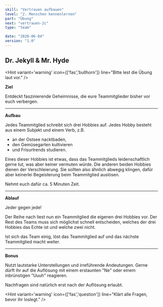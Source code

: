 ```yaml
---
skill: "Vertrauen aufbauen"
level: "2. Menschen kennenlernen"
part: "Übung"
next: "vertrauen-2c"
type: "team"

date: "2020-06-04"
version: "1.0"
---
```


<Row className="tutsegment"> 
<Col>

## Dr. Jekyll & Mr. Hyde

<Hint variant='warning' icon={['fas','bullhorn']}
line="Bitte lest die Übung laut vor."
/>

**Ziel**

Entdeckt faszinierende Geheimnisse, die eure Teammitglieder bisher vor euch verbergen.

---

**Aufbau**

Jedes Teammitglied schreibt sich drei Hobbies auf.
Jedes Hobby besteht aus einem Subjekt und einem Verb, z.B. 

* an der Ostsee nacktbaden, 
* den Gemüsegarten kultivieren 
* und Frisurtrends studieren.

Eines dieser Hobbies ist etwas, dass das Teammitglieds leidenschaftlich gerne tut, was aber keiner vermuten würde.
Die anderen beiden Hobbies dienen der Verschleierung. 
Sie sollten also ähnlich abwegig klingen, dafür aber keinerlei Begeisterung beim Teammitglied auslösen.

Nehmt euch dafür ca. 5 Minuten Zeit.

---

**Ablauf**

Jeder gegen jede! 

Der Reihe nach liest nun ein Teammitglied die eigenen drei Hobbies vor.
Der Rest des Teams muss sich möglichst schnell entscheiden,
welches der drei Hobbies das Echte ist und welche zwei nicht. 

Ist sich das Team einig, löst das Teammitglied auf und das nächste Teammitglied macht weiter.

---

**Bonus**

Nutzt lautstarke Unterstellungen und irreführende Andeutungen.
Gerne dürft ihr auf die Auflösung mit einem erstaunten "Ne" oder einem inbrünstigen "Uuuh" reagieren.

Nachfragen sind natürlich erst nach der Auflösung erlaubt.

<Hint variant='warning' icon={['fas','question']}
line="Klärt alle Fragen, bevor ihr loslegt."
/>

</Col>
</Row>